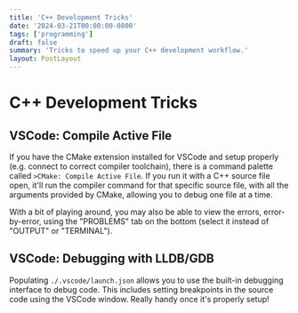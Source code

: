 ```yaml
---
title: 'C++ Development Tricks'
date: '2024-03-21T00:00:00-0800'
tags: ['programming']
draft: false
summary: 'Tricks to speed up your C++ development workflow.'
layout: PostLayout
---
```


# C++ Development Tricks

## VSCode: Compile Active File

If you have the CMake extension installed for VSCode and setup properly (e.g. connect to correct compiler toolchain), there is a command palette called `>CMake: Compile Active File`. If you run it with a C++ source file open, it'll run the compiler command for that specific source file, with all the arguments provided by CMake, allowing you to debug one file at a time.

With a bit of playing around, you may also be able to view the errors, error-by-error, using the "PROBLEMS" tab on the bottom (select it instead of "OUTPUT" or "TERMINAL").

## VSCode: Debugging with LLDB/GDB

Populating `./.vscode/launch.json` allows you to use the built-in debugging interface to debug code. This includes setting breakpoints in the source code using the VSCode window. Really handy once it's properly setup!
